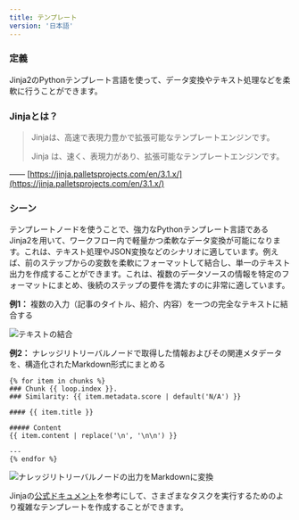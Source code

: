 ```yaml
---
title: テンプレート
version: '日本語'
---
```


### 定義

Jinja2のPythonテンプレート言語を使って、データ変換やテキスト処理などを柔軟に行うことができます。

### Jinjaとは？

> Jinjaは、高速で表現力豊かで拡張可能なテンプレートエンジンです。
>
> Jinja は、速く、表現力があり、拡張可能なテンプレートエンジンです。

—— [https://jinja.palletsprojects.com/en/3.1.x/](https://jinja.palletsprojects.com/en/3.1.x/)

### シーン

テンプレートノードを使うことで、強力なPythonテンプレート言語であるJinja2を用いて、ワークフロー内で軽量かつ柔軟なデータ変換が可能になります。これは、テキスト処理やJSON変換などのシナリオに適しています。例えば、前のステップからの変数を柔軟にフォーマットして結合し、単一のテキスト出力を作成することができます。これは、複数のデータソースの情報を特定のフォーマットにまとめ、後続のステップの要件を満たすのに非常に適しています。

**例1：** 複数の入力（記事のタイトル、紹介、内容）を一つの完全なテキストに結合する

<Frame caption="テキストの結合" width="375">
  <img src="https://assets-docs.dify.ai/dify-enterprise-mintlify/jp/guides/workflow/node/7a3c701efd43e3d1729cb3baebe86018.png" alt="テキストの結合" />
</Frame>

**例2：** ナレッジリトリーバルノードで取得した情報およびその関連メタデータを、構造化されたMarkdown形式にまとめる

```Plain
{% for item in chunks %}
### Chunk {{ loop.index }}. 
### Similarity: {{ item.metadata.score | default('N/A') }}

#### {{ item.title }}

##### Content
{{ item.content | replace('\n', '\n\n') }}

---
{% endfor %}
```

<Frame caption="ナレッジリトリーバルノードの出力をMarkdownに変換">
  <img src="https://assets-docs.dify.ai/dify-enterprise-mintlify/jp/guides/workflow/node/7a3c701efd43e3d1729cb3baebe86018.png" alt="ナレッジリトリーバルノードの出力をMarkdownに変換" />
</Frame>

Jinjaの[公式ドキュメント](https://jinja.palletsprojects.com/en/3.1.x/templates/)を参考にして、さまざまなタスクを実行するためのより複雑なテンプレートを作成することができます。